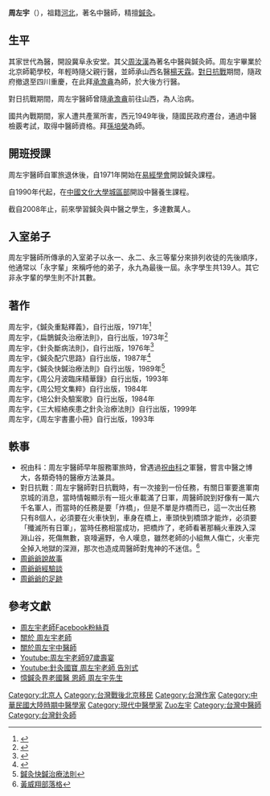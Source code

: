 {{Multiple issues|
{{External links|time=2022-06-12T10:19:19+00:00}}
{{Refimprove|time=2022-06-12T10:19:19+00:00}}
}}
{{Notability|3=Biographies|time=2022-06-12T10:19:19+00:00}}
{{Infobox person
| 姓名     = 周左宇
| 圖像     = 
| 圖像替代 = 
| 圖像說明 = 
| Sex = 男
| 出生日期 = {{Birth date|1914|06|20}} 
| 出生地   = {{ROC-1912|京兆地方}}
| 死亡日期 = {{Death date and age|2011|07|21|1914|06|20}}
| 死亡地   = {{ROC-TW}}[[苗栗縣|苗栗縣]][[苗栗市|苗栗市]]
| nationality = {{ROC}}
| 籍貫     = [[北平市|北京市]]
| 知名于   = 針灸科
| 職業     = 中醫師
| notable_works = 
《針灸重點釋義》<br>
《扁鵲針灸治療法則》<br>
《針灸斷病法則》<br>
《針灸快針療法》
}}

'''周左宇'''（{{bd|1914年|06月20日|2011年|07月21日|catIdx=Zhou周左宇}}），祖籍[[河北|河北]]，著名中醫師，精擅[[鍼灸|鍼灸]]。

==生平==
其家世代為醫，開設冀阜永安堂。其父[[周汝漢|周汝漢]]為著名中醫與鍼灸師。周左宇畢業於北京師範學校，年輕時隨父親行醫，並師承山西名醫[[楊天霖|楊天霖]]。[[對日抗戰|對日抗戰]]期間，隨政府撤退至四川重慶，在此拜[[承澹盦|承澹盦]]為師，於大後方行醫。

對日抗戰期間，周左宇醫師曾隨[[承澹盦|承澹盦]]前往山西，為人治病。

國共內戰期間，家人遭共產黨所害，西元1949年後，隨國民政府遷台，通過中醫檢覈考試，取得中醫師資格。拜[[孫培榮|孫培榮]]為師。

==開班授課==
周左宇醫師自軍旅退休後，自1971年開始在[http://www.yihching.org.tw/ 易經學會]{{Wayback|url=http://www.yihching.org.tw/ |date=20201124181725 }}開設鍼灸課程。

自1990年代起，在[https://web.archive.org/web/20110116044622/http://www.sce.pccu.edu.tw/ 中國文化大學城區部]開設中醫養生課程。

截自2008年止，前來學習鍼灸與中醫之學生，多達數萬人。

==入室弟子==
周左宇醫師所傳承的入室弟子以永一、永二、永三等輩分來排列收徒的先後順序，他通常以「永字輩」來稱呼他的弟子，永九為最後一屆。永字學生共139人。其它非永字輩的學生則不計其數。

==著作==
周左宇，《鍼灸重點釋義》，自行出版，1971年<ref>{{Cite web |url=http://www.tcmbooks.com.tw/booksbypermalink/94d8be48f09fe8a57ca28984ae453e0d |title=鍼灸重點釋義 |accessdate=2012-03-19 |archive-date=2012-06-23 |archive-url=https://web.archive.org/web/20120623063703/http://www.tcmbooks.com.tw/booksbypermalink/94d8be48f09fe8a57ca28984ae453e0d |dead-url=yes }}</ref><br>
周左宇，《扁鵲鍼灸治療法則》，自行出版，1973年<ref>{{Cite web |url=http://www.tcmbooks.com.tw/booksbypermalink/7109ccbcb6b46b734d30a04791e2337e |title=扁鵲鍼灸治療法則 |accessdate=2012-03-19 |archive-date=2012-06-23 |archive-url=https://web.archive.org/web/20120623063654/http://www.tcmbooks.com.tw/booksbypermalink/7109ccbcb6b46b734d30a04791e2337e |dead-url=yes }}</ref><br>
周左宇，《針灸斷病法則》，自行出版，1976年<ref>{{Cite web |url=http://www.tcmbooks.com.tw/booksbypermalink/ce80d38a03057568ee97c11c3ee3b421 |title=針灸斷病法則 |accessdate=2012-03-19 |archive-date=2012-06-23 |archive-url=https://web.archive.org/web/20120623063755/http://www.tcmbooks.com.tw/booksbypermalink/ce80d38a03057568ee97c11c3ee3b421 |dead-url=yes }}</ref><br>
周左宇，《鍼灸配穴思路》自行出版，1987年<ref>{{Cite web |url=http://www.tcmbooks.com.tw/booksbypermalink/baeafe9e772ea4948e014db64af8016d |title=鍼灸配穴思路 |accessdate=2012-03-27 |archive-date=2012-06-23 |archive-url=https://web.archive.org/web/20120623063728/http://www.tcmbooks.com.tw/booksbypermalink/baeafe9e772ea4948e014db64af8016d |dead-url=yes }}</ref><br>
周左宇，《鍼灸快鍼治療法則》自行出版，1989年<ref>[http://auction1.paipai.com/11052B1D0000000000113AF00785A317 鍼灸快鍼治療法則]{{dead link|date=2017年12月 |bot=InternetArchiveBot |fix-attempted=yes }}</ref><br>
周左宇，《周公月波臨床精華錄》自行出版，1993年<br>
周左宇，《周公短文集粹》自行出版，1984年<br>
周左宇，《培公針灸驗案歌》自行出版，1984年<br>
周左宇，《三大經絡疾患之針灸治療法則》自行出版，1999年<br>
周左宇，《周左宇書畫小冊》自行出版，1993年

==軼事==

* 祝由科：周左宇醫師早年服務軍旅時，曾遇過[[祝由科|祝由科]]之軍醫，嘗言中醫之博大，各類奇特的醫療方法兼具。
* 對日抗戰：周左宇醫師對日抗戰時，有一次接到一份任務，有關日軍要進軍南京城的消息，當時情報顯示有一班火車載滿了日軍，周醫師說到好像有一萬六千名軍人，而當時的任務是要「炸橋」，但是不單是炸橋而已，這一次出任務只有8個人，必須要在火車快到，車身在橋上，車頭快到橋頭才能炸，必須要「殲滅所有日軍」，當時任務相當成功，把橋炸了，老師看著那輛火車跌入深淵山谷，死傷無數，哀嚎遍野，令人嘆息，雖然老師的小組無人傷亡，火車完全掉入地獄的深淵，那次也造成周醫師對鬼神的不迷信。<ref>[http://tw.myblog.yahoo.com/wesleyhung2006/article?mid=62&prev=68&l=f&fid=18 黃威翔部落格]{{dead link|date=2017年12月 |bot=InternetArchiveBot |fix-attempted=yes }}</ref>
* [https://www.youtube.com/watch?v=WKJgggXVoPU 周爺爺說故事] {{Wayback|url=https://www.youtube.com/watch?v=WKJgggXVoPU |date=20170406105545 }}
* [https://www.youtube.com/watch?v=5sBqc0mWB14 周爺爺經驗談]{{Wayback|url=https://www.youtube.com/watch?v=5sBqc0mWB14 |date=20170406104534 }}
* [https://www.youtube.com/watch?v=IQmzLGMxgv0 周爺爺的足跡]{{Wayback|url=https://www.youtube.com/watch?v=IQmzLGMxgv0 |date=20160321193924 }}

==參考文獻==
{{Reflist}}
* [https://www.facebook.com/zhou.zuoyu/ 周左宇老師Facebook粉絲頁]
* [http://www.yong-jin.com.tw/yft/content/%E5%91%A8%E5%B7%A6%E5%AE%87%E8%80%81%E5%B8%AB 關於 周左宇老師]{{dead link|date=2017年12月 |bot=InternetArchiveBot |fix-attempted=yes }}
* [http://tung.tsu.edu.tw/acupuncture/masterJouLife.htm 關於周左宇中醫師]{{dead link|date=2017年12月 |bot=InternetArchiveBot |fix-attempted=yes }}
* [http://www.youtube.com/watch?v=Oi4PqPUPpUo Youtube:周左宇老師97歲壽宴]{{Wayback|url=http://www.youtube.com/watch?v=Oi4PqPUPpUo |date=20161016194310 }}
* [http://www.youtube.com/watch?v=aqgeDU0Dh3c Youtube:針灸國寶 周左宇老師 告別式]
* [http://blog.yam.com/annissawang/article/40158942 憶鍼灸界老國醫 恩師 周左宇先生]{{Wayback|url=http://blog.yam.com/annissawang/article/40158942 |date=20170222162519 }}

{{DEFAULTSORT:Zhou周左宇}}
[[Category:北京人|Category:北京人]]
[[Category:台灣戰後北京移民|Category:台灣戰後北京移民]]
[[Category:台灣作家|Category:台灣作家]]
[[Category:中華民國大陸時期中醫學家|Category:中華民國大陸時期中醫學家]]
[[Category:現代中醫學家|Category:現代中醫學家]]
[[Category:周姓|Zuo左宇]]
[[Category:台灣中醫師|Category:台灣中醫師]]
[[Category:台灣針灸師|Category:台灣針灸師]]